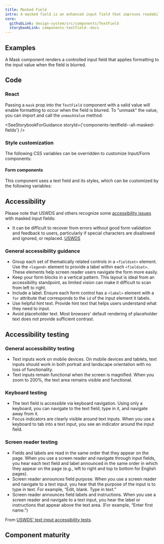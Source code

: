```yaml
---
title: Masked Field
intro: A masked field is an enhanced input field that improves readability by providing visual and non-visual cues to a user about the expected value.
core:
  githubLink: design-system/src/components/TextField
  storybookLink: components-textfield--docs
---
```



## Examples

A Mask component renders a controlled input field that applies formatting to the input value when the field is blurred.

<StorybookExample componentName="text-field" storyId="components-textfield--all-masked-fields" />

## Code

### React

Passing a `mask` prop into the `TextField` component with a valid value will
enable formatting to occur when the field is blurred. To "unmask" the
value, you can import and call the `unmaskValue` method.

<SeeStorybookForGuidance storyId={'components-textfield--all-masked-fields'} />

### Style customization

The following CSS variables can be overridden to customize Input/Form components:

<ComponentThemeOptions componentname="text-input" />

#### Form components

This component uses a text field and its styles, which can be customized by the following variables:

<ComponentThemeOptions componentname="form" />

## Accessibility
Please note that USWDS and others recognize some [accessibility issues](https://designsystem.digital.gov/components/input-mask/#known-issues) with masked input fields:
- It can be difficult to recover from errors without good form validation and feedback to users, particularly if special characters are disallowed and ignored, or replaced. [USWDS](https://github.com/uswds/uswds/issues/5481)

### General accessibility guidance
- Group each set of thematically related controls in a `<fieldset>` element. Use the `<legend>` element to provide a label within each `<fieldset>`. These elements help screen reader users navigate the form more easily.
- Keep your form blocks in a vertical pattern. This layout is ideal from an accessibility standpoint, as limited vision can make it difficult to scan from left to right.
- Include a label. Ensure each form control has a `<label>` element with a `for` attribute that corresponds to the `id` of the input element it labels.
- Use helpful hint text. Provide hint text that helps users understand what they need to input.
- Avoid placeholder text. Most browsers' default rendering of placeholder text does not provide sufficient contrast.

## Accessibility testing

### General accessibility testing
- Text inputs work on mobile devices. On mobile devices and tablets, text inputs should work in both portrait and landscape orientation with no loss of functionality.
- Text inputs remain functional when the screen is magnified. When you zoom to 200%, the text area remains visible and functional.

### Keyboard testing
- The text field is accessible via keyboard navigation. Using only a keyboard, you can navigate to the text field, type in it, and navigate away from it.
- Focus indicators are clearly visible around text inputs. When you use a keyboard to tab into a text input, you see an indicator around the input field.

### Screen reader testing
- Fields and labels are read in the same order that they appear on the page. When you use a screen reader and navigate through input fields, you hear each text field and label announced in the same order in which they appear on the page (e.g., left to right and top to bottom for English pages).
- Screen reader announces field purpose. When you use a screen reader and navigate to a text input, you hear that the purpose of the input is to type in text. For example, “Edit, blank. Type in text.”
- Screen reader announces field labels and instructions. When you use a screen reader and navigate to a text input, you hear the label or instructions that appear above the text area. (For example, “Enter first name.”)

From [USWDS’ text input accessibility tests](https://designsystem.digital.gov/components/text-input/accessibility-tests/).

## Component maturity

<MaturityChecklist
  a11yStandards={true}
  color={true}
  forcedColors={true}
  screenReaders={false}
  keyboardNavigable={true}
  storybook={true}
  responsive={true}
  spanish={null}
  completeUiKit={false}
  responsiveUiKit={false}
  tokensInCode={true}
  tokensInSketch={true}
/>
